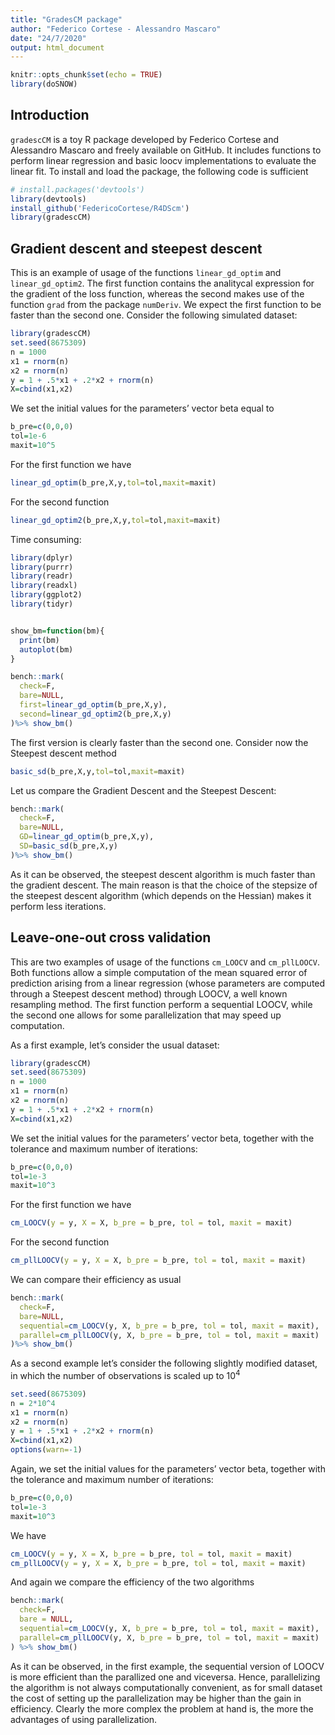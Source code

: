 ```yaml
---
title: "GradesCM package"
author: "Federico Cortese - Alessandro Mascaro"
date: "24/7/2020"
output: html_document
---
```


```r
knitr::opts_chunk$set(echo = TRUE)
library(doSNOW)
```

## Introduction

`gradescCM` is a toy R package developed by Federico Cortese and Alessandro Mascaro and freely available on GitHub. It includes functions to perform linear regression and basic loocv implementations to evaluate the linear fit. 
To install and load the package, the following code is sufficient

```r
# install.packages('devtools')
library(devtools)
install_github('FedericoCortese/R4DScm')
library(gradescCM)
```

## Gradient descent and steepest descent

This is an example of usage of the functions `linear_gd_optim` and `linear_gd_optim2`. The first function contains the analitycal expression for the gradient of the loss function, whereas the second makes use of the function `grad` from the package `numDeriv`.
We expect the first function to be faster than the second one.
Consider the following simulated dataset:

```r
library(gradescCM)
set.seed(8675309)
n = 1000
x1 = rnorm(n)
x2 = rnorm(n)
y = 1 + .5*x1 + .2*x2 + rnorm(n)
X=cbind(x1,x2)
```

We set the initial values for the parameters' vector beta equal to


```r
b_pre=c(0,0,0)
tol=1e-6
maxit=10^5

```

For the first function we have

```r
linear_gd_optim(b_pre,X,y,tol=tol,maxit=maxit)

```

For the second function
```r
linear_gd_optim2(b_pre,X,y,tol=tol,maxit=maxit)

```


Time consuming: 
```r
library(dplyr)
library(purrr)
library(readr)
library(readxl)
library(ggplot2)
library(tidyr)


show_bm=function(bm){
  print(bm)
  autoplot(bm)
}

bench::mark(
  check=F,
  bare=NULL,
  first=linear_gd_optim(b_pre,X,y),
  second=linear_gd_optim2(b_pre,X,y)
)%>% show_bm()

```

The first version is clearly faster than the second one. 
Consider now the Steepest descent method

```r
basic_sd(b_pre,X,y,tol=tol,maxit=maxit)

```

Let us compare the Gradient Descent and the Steepest Descent:

```r
bench::mark(
  check=F,
  bare=NULL,
  GD=linear_gd_optim(b_pre,X,y),
  SD=basic_sd(b_pre,X,y)
)%>% show_bm()

```

As it can be observed, the steepest descent algorithm is much faster than the gradient descent. The main reason is that the choice of the stepsize of the steepest descent algorithm (which depends on the Hessian) makes it perform less iterations. 

## Leave-one-out cross validation

This are two examples of usage of the functions `cm_LOOCV` and `cm_pllLOOCV`. Both functions allow a simple computation of the mean squared error of prediction arising from a linear regression (whose parameters are computed through a Steepest descent method) through LOOCV, a well known resampling method. The first function perform a sequential LOOCV, while the second one allows for some parallelization that may speed up computation. 

As a first example, let's consider the usual dataset:

```r
library(gradescCM)
set.seed(8675309)
n = 1000
x1 = rnorm(n)
x2 = rnorm(n)
y = 1 + .5*x1 + .2*x2 + rnorm(n)
X=cbind(x1,x2)
```

We set the initial values for the parameters' vector beta, together with the tolerance and maximum number of iterations:

```r
b_pre=c(0,0,0)
tol=1e-3
maxit=10^3
```

For the first function we have
```r
cm_LOOCV(y = y, X = X, b_pre = b_pre, tol = tol, maxit = maxit)
```

For the second function
```r
cm_pllLOOCV(y = y, X = X, b_pre = b_pre, tol = tol, maxit = maxit)
```

We can compare their efficiency as usual

```r
bench::mark(
  check=F,
  bare=NULL,
  sequential=cm_LOOCV(y, X, b_pre = b_pre, tol = tol, maxit = maxit),
  parallel=cm_pllLOOCV(y, X, b_pre = b_pre, tol = tol, maxit = maxit)
)%>% show_bm()

```

As a second example let's consider the following slightly modified dataset, in which the number of observations is scaled up to $10^4$

```r
set.seed(8675309)
n = 2*10^4
x1 = rnorm(n)
x2 = rnorm(n)
y = 1 + .5*x1 + .2*x2 + rnorm(n)
X=cbind(x1,x2)
options(warn=-1)
```

Again, we set the initial values for the parameters' vector beta, together with the tolerance and maximum number of iterations:

```r
b_pre=c(0,0,0)
tol=1e-3
maxit=10^3
```

We have 
```r
cm_LOOCV(y = y, X = X, b_pre = b_pre, tol = tol, maxit = maxit)
cm_pllLOOCV(y = y, X = X, b_pre = b_pre, tol = tol, maxit = maxit)
```

And again we compare the efficiency of the two algorithms 

```r
bench::mark(
  check=F,
  bare = NULL,
  sequential=cm_LOOCV(y, X, b_pre = b_pre, tol = tol, maxit = maxit),
  parallel=cm_pllLOOCV(y, X, b_pre = b_pre, tol = tol, maxit = maxit)
) %>% show_bm()

```

As it can be observed, in the first example, the sequential version of LOOCV is more efficient than the parallized one and viceversa. Hence, parallelizing the algorithm is not always computationally convenient, as for small dataset the cost of setting up the parallelization may be higher than the gain in efficiency. Clearly the more complex the problem at hand is, the more the advantages of using parallelization. 
